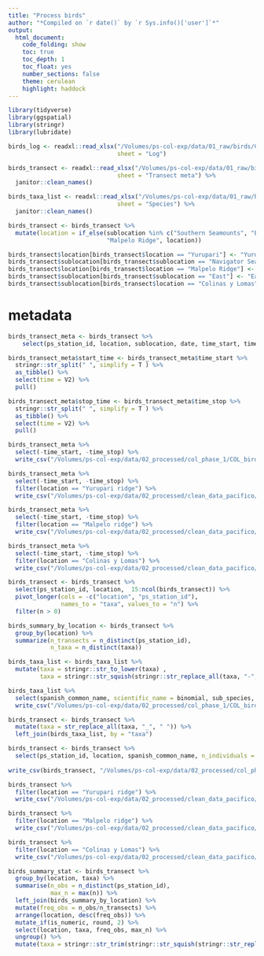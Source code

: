 ```yaml
---
title: "Process birds"
author: "*Compiled on `r date()` by `r Sys.info()['user']`*"
output: 
  html_document:
    code_folding: show
    toc: true
    toc_depth: 1
    toc_float: yes
    number_sections: false
    theme: cerulean
    highlight: haddock
---
```


```r
library(tidyverse)
library(ggspatial)
library(stringr)
library(lubridate)
```

```r
birds_log <- readxl::read_xlsx("/Volumes/ps-col-exp/data/01_raw/birds/Colombia_Seabirds_Fieldsheet_2022_03_16.xlsx",
                               sheet = "Log")

birds_transect <- readxl::read_xlsx("/Volumes/ps-col-exp/data/01_raw/birds/Colombia_Seabirds_Fieldsheet_2022_03_16.xlsx",
                               sheet = "Transect meta") %>% 
  janitor::clean_names()

birds_taxa_list <- readxl::read_xlsx("/Volumes/ps-col-exp/data/01_raw/birds/Colombia_Seabirds_Fieldsheet_2022_03_16.xlsx",
                               sheet = "Species") %>% 
  janitor::clean_names()

birds_transect <- birds_transect %>% 
  mutate(location = if_else(sublocation %in% c("Southern Seamounts", "East"), 
                            "Malpelo Ridge", location))
```

```r
birds_transect$location[birds_transect$location == "Yurupari"] <- "Yurupari ridge"
birds_transect$sublocation[birds_transect$sublocation == "Navigator Seamount"] <- "Navigator bank"
birds_transect$location[birds_transect$location == "Malpelo Ridge"] <- "Malpelo ridge"
birds_transect$sublocation[birds_transect$sublocation == "East"] <- "Eastern seamounts"
birds_transect$sublocation[birds_transect$location == "Colinas y Lomas"] <- "Colinas y Lomas"

```

# metadata

```r
birds_transect_meta <- birds_transect %>% 
    select(ps_station_id, location, sublocation, date, time_start, time_stop, lat_start, long_start)

birds_transect_meta$start_time <- birds_transect_meta$time_start %>% 
  stringr::str_split(" ", simplify = T ) %>% 
  as_tibble() %>% 
  select(time = V2) %>% 
  pull()

birds_transect_meta$stop_time <- birds_transect_meta$time_stop %>% 
  stringr::str_split(" ", simplify = T ) %>% 
  as_tibble() %>% 
  select(time = V2) %>% 
  pull()

birds_transect_meta %>% 
  select(-time_start, -time_stop) %>% 
  write_csv("/Volumes/ps-col-exp/data/02_processed/col_phase_1/COL_birds_metadata.csv")
```
```r
birds_transect_meta %>% 
  select(-time_start, -time_stop) %>% 
  filter(location == "Yurupari ridge") %>% 
  write_csv("/Volumes/ps-col-exp/data/02_processed/clean_data_pacifico/Yurupari ridge/birds_metadata.csv")

birds_transect_meta %>% 
  select(-time_start, -time_stop) %>% 
  filter(location == "Malpelo ridge") %>% 
  write_csv("/Volumes/ps-col-exp/data/02_processed/clean_data_pacifico/Malpelo ridge/birds_metadata.csv")

birds_transect_meta %>% 
  select(-time_start, -time_stop) %>% 
  filter(location == "Colinas y Lomas") %>% 
  write_csv("/Volumes/ps-col-exp/data/02_processed/clean_data_pacifico/Colinas y Lomas/birds_metadata.csv")
```


```r
birds_transect <- birds_transect %>% 
  select(ps_station_id, location,  15:ncol(birds_transect)) %>% 
  pivot_longer(cols = -c("location", "ps_station_id"), 
               names_to = "taxa", values_to = "n") %>% 
  filter(n > 0) 

birds_summary_by_location <- birds_transect %>% 
  group_by(location) %>% 
  summarize(n_transects = n_distinct(ps_station_id),
            n_taxa = n_distinct(taxa))
```

```r
birds_taxa_list <- birds_taxa_list %>% 
  mutate(taxa = stringr::str_to_lower(taxa) ,
         taxa = stringr::str_squish(stringr::str_replace_all(taxa, "-", " ")))

birds_taxa_list %>% 
  select(spanish_common_name, scientific_name = binomial, sub_species, iucn) %>% 
  write_csv("/Volumes/ps-col-exp/data/02_processed/col_phase_1/COL_birds_taxa_list.csv")

birds_transect <- birds_transect %>% 
  mutate(taxa = str_replace_all(taxa, "_", " ")) %>% 
  left_join(birds_taxa_list, by = "taxa")

birds_transect <- birds_transect %>% 
  select(ps_station_id, location, spanish_common_name, n_individuals = n ,scientific_name = binomial, sub_species, iucn) 
  
write_csv(birds_transect, "/Volumes/ps-col-exp/data/02_processed/col_phase_1/COL_birds_transects_data.csv")
```
```r
birds_transect %>% 
  filter(location == "Yurupari ridge") %>% 
  write_csv("/Volumes/ps-col-exp/data/02_processed/clean_data_pacifico/Yurupari ridge/birds_annnotations.csv")

birds_transect %>% 
  filter(location == "Malpelo ridge") %>% 
  write_csv("/Volumes/ps-col-exp/data/02_processed/clean_data_pacifico/Malpelo ridge/birds_annnotations.csv")

birds_transect %>% 
  filter(location == "Colinas y Lomas") %>% 
  write_csv("/Volumes/ps-col-exp/data/02_processed/clean_data_pacifico/Colinas y Lomas/birds_annnotations.csv")
```


```r
birds_summary_stat <- birds_transect %>% 
  group_by(location, taxa) %>% 
  summarise(n_obs = n_distinct(ps_station_id),
            max_n = max(n)) %>% 
  left_join(birds_summary_by_location) %>% 
  mutate(freq_obs = n_obs/n_transects) %>% 
  arrange(location, desc(freq_obs)) %>% 
  mutate_if(is_numeric, round, 2) %>% 
  select(location, taxa, freq_obs, max_n) %>% 
  ungroup() %>% 
  mutate(taxa = stringr::str_trim(stringr::str_squish(stringr::str_replace_all(taxa, 
                                                                               "_", " "))))
```



